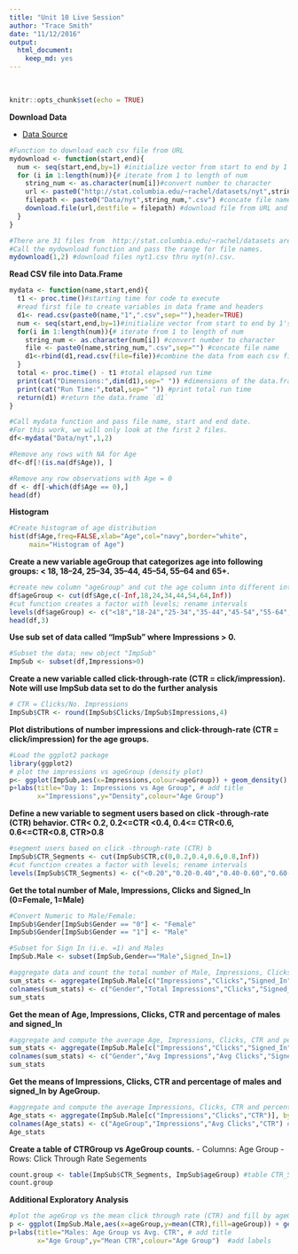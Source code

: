 ```yaml
---
title: "Unit 10 Live Session"
author: "Trace Smith"
date: "11/12/2016"
output: 
  html_document:
    keep_md: yes
---
```


<br>

```r
knitr::opts_chunk$set(echo = TRUE)
```
**Download Data**

- [Data Source](http://stat.columbia.edu/~rachel/datasets)

```r
#Function to download each csv file from URL
mydownload <- function(start,end){
  num <- seq(start,end,by=1) #initialize vector from start to end by 1's; 1xn dimensions
  for (i in 1:length(num)){# iterate from 1 to length of num
    string_num <- as.character(num[i])#convert number to character
    url <- paste0("http://stat.columbia.edu/~rachel/datasets/nyt",string_num,".csv") #concate URL name
    filepath <- paste0("Data/nyt",string_num,".csv") #concate file name
    download.file(url,destfile = filepath) #download file from URL and save to filepath
  }
}
```

```r
#There are 31 files from  http://stat.columbia.edu/~rachel/datasets are formatted from nyt1.csv to nyt31.csv.
#Call the mydownload function and pass the range for file names. 
mydownload(1,2) #download files nyt1.csv thru nyt(n).csv. 
```

**Read CSV file into Data.Frame**
```r
mydata <- function(name,start,end){
  t1 <- proc.time()#starting time for code to execute
  #read first file to create variables in data frame and headers
  d1<- read.csv(paste0(name,"1",".csv",sep=""),header=TRUE)
  num <- seq(start,end,by=1)#initialize vector from start to end by 1's; 1xn dimensions
  for(i in 1:length(num)){# iterate from 1 to length of num
    string_num <- as.character(num[i]) #convert number to character
    file <- paste0(name,string_num,".csv",sep="") #concate file name
    d1<-rbind(d1,read.csv(file=file))#combine the data from each csv file into one data.frame
  }
  total <- proc.time() - t1 #total elapsed run time
  print(cat("Dimensions:",dim(d1),sep=" ")) #dimensions of the data.frame
  print(cat("Run Time:",total,sep=" ")) #print total run time
  return(d1) #return the data.frame `d1`
}
```

```r
#Call mydata function and pass file name, start and end date. 
#For this work, we will only look at the first 2 files.
df<-mydata("Data/nyt",1,2)
```

```r
#Remove any rows with NA for Age
df<-df[!(is.na(df$Age)), ]
```

```r
#Remove any row observations with Age = 0
df <- df[-which(df$Age == 0),]
head(df)
```

**Histogram** 
```r
#Create histogram of age distribution 
hist(df$Age,freq=FALSE,xlab="Age",col="navy",border="white",
     main="Histogram of Age")
```

**Create a new variable ageGroup that categorizes age into following groups: < 18, 18–24, 25–34, 35–44, 45–54, 55–64 and 65+.**

```r
#create new column "ageGroup" and cut the age column into different intervals
df$ageGroup <- cut(df$Age,c(-Inf,18,24,34,44,54,64,Inf))
#cut function creates a factor with levels; rename intervals
levels(df$ageGroup) <- c("<18","18-24","25-34","35-44","45-54","55-64","65+")
head(df,3)
```

**Use sub set of data called “ImpSub” where Impressions > 0.**

```r
#Subset the data; new object "ImpSub"
ImpSub <- subset(df,Impressions>0)
```

**Create a new variable called click-through-rate (CTR = click/impression). Note will use ImpSub data set to do the further analysis**

```r
# CTR = Clicks/No. Impressions
ImpSub$CTR <- round(ImpSub$Clicks/ImpSub$Impressions,4)
```

**Plot distributions of number impressions and click-through-rate (CTR = click/impression) for the age groups.**

```r
#Load the ggplot2 package
library(ggplot2)
# plot the impressions vs ageGroup (density plot)
p<- ggplot(ImpSub,aes(x=Impressions,colour=ageGroup)) + geom_density()
p+labs(title="Day 1: Impressions vs Age Group", # add title
       x="Impressions",y="Density",colour="Age Group") 
```

**Define a new variable to segment users based on click -through-rate (CTR) behavior. CTR< 0.2, 0.2<=CTR <0.4, 0.4<= CTR<0.6, 0.6<=CTR<0.8, CTR>0.8 **

```r
#segment users based on click -through-rate (CTR) b
ImpSub$CTR_Segments <- cut(ImpSub$CTR,c(0,0.2,0.4,0.6,0.8,Inf))
#cut function creates a factor with levels; rename intervals
levels(ImpSub$CTR_Segments) <- c("<0.20","0.20-0.40","0.40-0.60","0.60-0.80",">0.80")
```

**Get the total number of Male, Impressions, Clicks and Signed_In (0=Female, 1=Male) **

```r
#Convert Numeric to Male/Female:
ImpSub$Gender[ImpSub$Gender == "0"] <- "Female"
ImpSub$Gender[ImpSub$Gender == "1"] <- "Male"
```

```r
#Subset for Sign In (i.e. =1) and Males
ImpSub.Male <- subset(ImpSub,Gender=="Male",Signed_In=1)
```

```r
#aggregate data and count the total number of Male, Impressions, Clicks and Signed_In 
sum_stats <- aggregate(ImpSub.Male[c("Impressions","Clicks","Signed_In")],by=list(ImpSub.Male$Gender),FUN=sum)
colnames(sum_stats) <- c("Gender","Total Impressions","Clicks","Signed_In") #rename columns
sum_stats
```

**Get the mean of Age, Impressions, Clicks, CTR and percentage of males and signed_In **

```r
#aggregate and compute the average Age, Impressions, Clicks, CTR and percentage of males and signed_In
sum_stats <- aggregate(ImpSub.Male[c("Impressions","Clicks","Signed_In")],by=list(ImpSub.Male$Gender),FUN=sum)
colnames(sum_stats) <- c("Gender","Avg Impressions","Avg Clicks","Signed_In") #rename columns
sum_stats
```

**Get the means of Impressions, Clicks, CTR and percentage of males and signed_In  by AgeGroup.**

```r
#aggregate and compute the average Impressions, Clicks, CTR and percentage of males and signed_In by AgeGroup
Age_stats <- aggregate(ImpSub.Male[c("Impressions","Clicks","CTR")], by=list(ImpSub.Male$ageGroup) ,FUN=mean)
colnames(Age_stats) <- c("AgeGroup","Impressions","Avg Clicks","CTR") #rename columns
Age_stats
```

**Create a table of CTRGroup vs AgeGroup counts.**
- Columns: Age Group 
- Rows: Click Through Rate Segements

```r
count.group <- table(ImpSub$CTR_Segments, ImpSub$ageGroup) #table CTR_Segment vs AgeGroup
count.group
```

**Additional Exploratory Analysis**

```r
#plot the ageGrop vs the mean click through rate (CTR) and fill by ageGroup (bar plot)
p <- ggplot(ImpSub.Male,aes(x=ageGroup,y=mean(CTR),fill=ageGroup)) + geom_bar(stat="identity") 
p+labs(title="Males: Age Group vs Avg. CTR", # add title
       x="Age Group",y="Mean CTR",colour="Age Group")  #add labels
```
